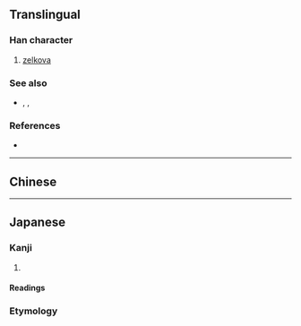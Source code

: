{{also|榉|櫸|﨔}}
{{character info}}
==Translingual==

===Han character===
{{Han char|rn=75|rad=木|as=17|sn=21|four=|canj=DHCQ,XDHCQ|ids=⿰木擧}}

# [[zelkova]]

===See also===
* {{l|mul|榉}}, {{l|mul|欟}}, {{l|mul|槻}}<!-- look like variants of the same character? -->

===References===
* {{Han ref|kx=0563.061|dkj=15883|hdz=21321.071|uh=6B05|ud=27397}}

----

==Chinese==
{{zh-see|櫸|v}}

----

==Japanese==
{{ja-kanji forms|﨔|欅}}

===Kanji===
{{ja-kanji|grade=|rs=木17|shin=﨔}}

# {{rfdef|ja|sort=木17}}

====Readings====
{{ja-readings
|goon=こ
|kanon=きょ
|kun=けやき-
}}

===Etymology===
{{ja-kanjitab|けやき|yomi=k}}
{{ja-see|けやき}}